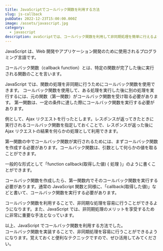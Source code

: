 ```yaml
---
title: JavaScriptでコールバック関数を利用する方法
slug: js-callback
pubDate: 2022-12-23T15:00:00.000Z
image: /assets/javascript.jpg
category:
  - javascript
description: avaScriptでは、コールバック関数を利用して非同期処理を簡単に行えるようになります。第一関数がコールバック関数を受け取る機能を活用してみてください。
---
```


JavaScript は、Web 開発やアプリケーション開発のために使用されるプログラミング言語です。

コールバック関数（callback function）とは、特定の関数が完了した後に実行される関数のことを言います。

JavaScript では、関数の処理を非同期に行うためにコールバック関数を使用できます。 コールバック関数を使用して、ある処理を実行した後に別の処理を実行するには、元の関数（第一関数）がコールバック関数を受け取る必要があります。
第一関数は、一定の条件に達した際にコールバック関数を実行する必要があります。

例として、Ajax リクエストを行ったとします。レスポンスが返ってきたときに実行されるコールバック関数を指定しておくことで、レスポンスが返った後に Ajax リクエストの結果を何らかの処理として利用できます。

第一関数の中でコールバック関数が実行されるためには、まずコールバック関数を作成する必要があります。コールバック関数は、引数として何らかの値を取ることができます。

一般的な形式として「function callback(取得した値) { 処理 }」のように書くことができます。

コールバック関数を作成したら、第一関数内でそのコールバック関数を実行する必要があります。通常の JavaScript 関数と同様に、「callback(取得した値)」などと書いて、コールバック関数を実行する必要があります。

コールバック関数を利用することで、非同期な処理を容易に行うことができるようになります。また、JavaScript では、非同期処理のメリットを享受するために非常に重要な手法となっています。

以上、JavaScript でコールバック関数を利用する方法でした。\
コールバック関数を実装することで、非同期処理を容易に行うことができるようになります。覚えておくと便利なテクニックですので、ぜひ活用してみてください。
